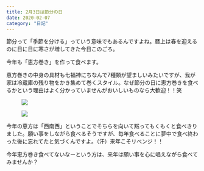 ```yaml
---
title: 2月3日は節分の日
date: 2020-02-07
category: "日記"
---
```


節分って「季節を分ける」っていう意味でもあるんですよね。暦上は春を迎えるのに日に日に寒さが増してきた今日このごろ。<br/>

今年も「恵方巻き」を作って食べます。<br/>

恵方巻きの中身の具材も七福神にちなんで7種類が望ましいみたいですが、我が家は冷蔵庫の残り物をかき集めて巻くスタイル。なぜ節分の日に恵方巻きを食べるかという理由はよく分かっていませんがおいしいものなら大歓迎！！笑

<figure><img src="IMG_0256.JPG" /><figcaption></figcaption></figure>



<figure><img src="IMG_0245.jpg" /><figcaption></figcaption></figure>

今年の恵方は「西南西」ということでそちらを向いて黙ってもくもくと食べきりました。願い事をしながら食べるそうですが、毎年食べることに夢中で食べ終わった後に忘れてたと気づくんですよ。（汗）来年こそリベンジ！！

今年恵方巻き食べてないなーという方は、来年は願い事を心に唱えながら食べてみませんか？




